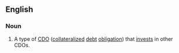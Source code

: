 ==English==

===Noun===
{{en-noun}}

# {{context|finance}} A type of [[CDO]] ([[collateralized]] [[debt]] [[obligation]]) that [[invest]]s in other CDOs.